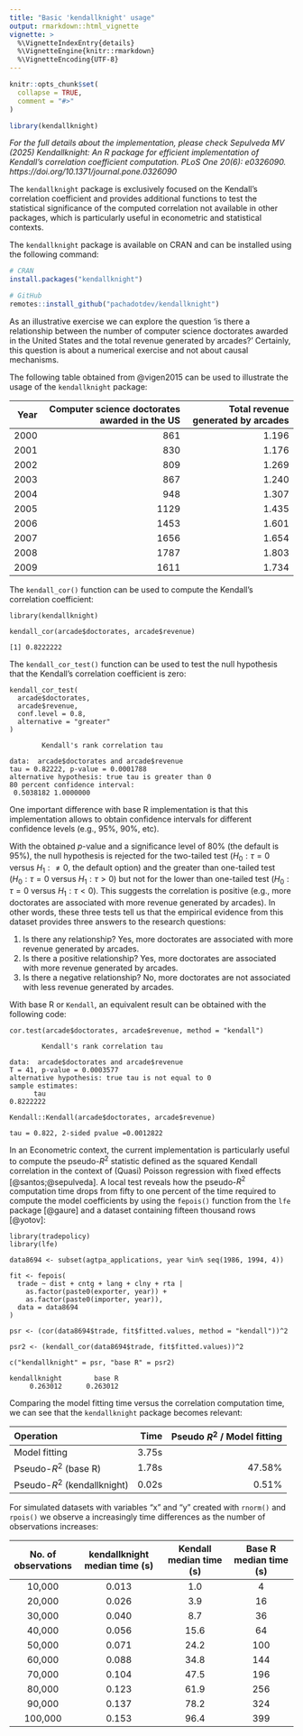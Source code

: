 ```yaml
---
title: "Basic 'kendallknight' usage"
output: rmarkdown::html_vignette
vignette: >
  %\VignetteIndexEntry{details}
  %\VignetteEngine{knitr::rmarkdown}
  %\VignetteEncoding{UTF-8}
---
```


```r
knitr::opts_chunk$set(
  collapse = TRUE,
  comment = "#>"
)

library(kendallknight)
```

*For the full details about the implementation, please check
Sepulveda MV (2025) Kendallknight: An R package for efficient implementation of
Kendall's correlation coefficient computation. PLoS One 20(6): e0326090. 
https://doi.org/10.1371/journal.pone.0326090*


The `kendallknight` package is exclusively focused on the Kendall's correlation
coefficient and provides additional functions to test the statistical
significance of the computed correlation not available in other packages, which
is particularly useful in econometric and statistical contexts.

The `kendallknight` package is available on CRAN and can be installed using the
following command:

```r
# CRAN
install.packages("kendallknight")

# GitHub
remotes::install_github("pachadotdev/kendallknight")
```

As an illustrative exercise we can explore the question 'is there a relationship
between the number of computer science doctorates awarded in the United States
and the total revenue generated by arcades?' Certainly, this question is about
a numerical exercise and not about causal mechanisms.

The following table obtained from @vigen2015 can be used to illustrate the usage of
the `kendallknight` package:

| Year| Computer science doctorates awarded in the US| Total revenue generated by arcades|
|----:|---------------------------------------------:|----------------------------------:|
| 2000|                                           861|                              1.196|
| 2001|                                           830|                              1.176|
| 2002|                                           809|                              1.269|
| 2003|                                           867|                              1.240|
| 2004|                                           948|                              1.307|
| 2005|                                          1129|                              1.435|
| 2006|                                          1453|                              1.601|
| 2007|                                          1656|                              1.654|
| 2008|                                          1787|                              1.803|
| 2009|                                          1611|                              1.734|

The `kendall_cor()` function can be used to compute the Kendall's correlation
coefficient:

```
library(kendallknight)

kendall_cor(arcade$doctorates, arcade$revenue)

[1] 0.8222222
```

The `kendall_cor_test()` function can be used to test the null hypothesis that
the Kendall's correlation coefficient is zero:

```
kendall_cor_test(
  arcade$doctorates,
  arcade$revenue,
  conf.level = 0.8,
  alternative = "greater"
)

        Kendall's rank correlation tau

data:  arcade$doctorates and arcade$revenue
tau = 0.82222, p-value = 0.0001788
alternative hypothesis: true tau is greater than 0
80 percent confidence interval:
 0.5038182 1.0000000
```

One important difference with base R implementation is that this implementation
allows to obtain confidence intervals for different confidence levels (e.g.,
95\%, 90\%, etc).

With the obtained $p$-value and a significance level of 80\% (the default
is 95\%), the null hypothesis is rejected for the two-tailed test
($H_0: \tau = 0$ versus $H_1: \neq 0$, the default option) and the greater than
one-tailed test ($H_0: \tau = 0$ versus $H_1: \tau > 0$) but not for the lower
than one-tailed test ($H_0: \tau = 0$ versus $H_1: \tau < 0$). This suggests the
correlation is positive (e.g., more doctorates are associated with more revenue
generated by arcades). In other words, these three tests tell us that the
empirical evidence from this dataset provides three answers to the research
questions:

1. Is there any relationship? Yes, more doctorates are associated with more
   revenue generated by arcades.
2. Is there a positive relationship? Yes, more doctorates are associated with
    more revenue generated by arcades.
3. Is there a negative relationship? No, more doctorates are not associated with
    less revenue generated by arcades.

With base R or `Kendall`, an equivalent result can be obtained with the
following code:

```
cor.test(arcade$doctorates, arcade$revenue, method = "kendall")

        Kendall's rank correlation tau

data:  arcade$doctorates and arcade$revenue
T = 41, p-value = 0.0003577
alternative hypothesis: true tau is not equal to 0
sample estimates:
      tau 
0.8222222 
```

```
Kendall::Kendall(arcade$doctorates, arcade$revenue)

tau = 0.822, 2-sided pvalue =0.0012822
```

In an Econometric context, the current implementation is particularly useful to
compute the pseudo-$R^2$ statistic defined as the squared Kendall correlation in
the context of (Quasi) Poisson regression with fixed effects
[@santos;@sepulveda]. A local test reveals how the pseudo-$R^2$ computation
time drops from fifty to one percent of the time
required to compute the model coefficients by using the `fepois()` function from
the `lfe` package [@gaure] and a dataset containing fifteen thousand rows
[@yotov]:

```
library(tradepolicy)
library(lfe)

data8694 <- subset(agtpa_applications, year %in% seq(1986, 1994, 4))

fit <- fepois(
  trade ~ dist + cntg + lang + clny + rta |
    as.factor(paste0(exporter, year)) +
    as.factor(paste0(importer, year)),
  data = data8694
)

psr <- (cor(data8694$trade, fit$fitted.values, method = "kendall"))^2

psr2 <- (kendall_cor(data8694$trade, fit$fitted.values))^2

c("kendallknight" = psr, "base R" = psr2)

kendallknight        base R 
     0.263012      0.263012 
```

Comparing the model fitting time versus the correlation computation time,
we can see that the `kendallknight` package becomes relevant:

|Operation                    |  Time| Pseudo $R^2$ / Model fitting|
|:----------------------------|-----:|----------------------------:|
|Model fitting                | 3.75s|                             |
|Pseudo-$R^2$ (base R)        | 1.78s|                       47.58%|
|Pseudo-$R^2$ (kendallknight) | 0.02s|                        0.51%|

For simulated datasets with variables "x" and "y" created with `rnorm()` and
`rpois()` we observe a increasingly time differences as the number of
observations increases:

| No. of observations | kendallknight median time (s) | Kendall median time (s) | Base R median time (s) |
|:-------------------:|:-----------------------------:|:-----------------------:|:----------------------:|
|       10,000        |             0.013             |           1.0           |           4            |
|       20,000        |             0.026             |           3.9           |           16           |
|       30,000        |             0.040             |           8.7           |           36           |
|       40,000        |             0.056             |          15.6           |           64           |
|       50,000        |             0.071             |          24.2           |          100           |
|       60,000        |             0.088             |          34.8           |          144           |
|       70,000        |             0.104             |          47.5           |          196           |
|       80,000        |             0.123             |          61.9           |          256           |
|       90,000        |             0.137             |          78.2           |          324           |
|       100,000       |             0.153             |          96.4           |          399           |
